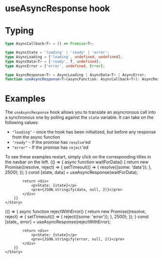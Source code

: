 
<Meta title='useAsyncResponse' />

# useAsyncResponse hook
# Typing
```typescript
type AsyncCallback<T> = () => Promise<T>;

type AsyncState = 'loading' | 'ready' | 'error';
type AsyncLoading = ['loading', undefined, undefined];
type AsyncData<T> = ['ready', T, undefined]; 
type AsyncError = ['error', undefined, Error];

type AsyncResponse<T> = AsyncLoading | AsyncData<T> | AsyncError;
function useAsyncResponse<T>(asyncFunction: AsyncCallback<T>): AsyncResponse<T>
```

# Examples
The `useAsyncResponse` hook allows you to translate an
asyncronous call into a synchronous one by polling against
the `state` variable. It can take on the following values:
 - `"loading"` - once the hook has been initialized, but before any
 response from the async function
 - `"ready"` - If the promise has `resolve`'ed
 - `"error"` - If the promise has `reject`'ed

To see these examples restart, simply click on the corresponding
titles in the navbar on the left.
<Canvas>
    <Story name='Loading data'>
        {() => {
            async function waitForData() {
                return new Promise((resolve, reject) => {
                    setTimeout(() => {
                        resolve({some: 'data'});
                    }, 2500);
                });
            }
            const [state, data] = useAsyncResponse(waitForData);
            
            return <div>
                <p>State: {state}</p>
                <pre>{JSON.stringify(data, null, 2)}</pre>
            </div>
        }}
    </Story>
</Canvas>

<Canvas>
    <Story name='Error while loading data'>
        {() => {
            async function rejectWithError() {
                return new Promise((resolve, reject) => {
                    setTimeout(() => {
                        reject({some: 'error'});
                    }, 2500);
                });
            }
            const [state,, error] = useAsyncResponse(rejectWithError);
            
            return <div>
                <p>State: {state}</p>
                <pre>{JSON.stringify(error, null, 2)}</pre>
            </div>
        }}
    </Story>
</Canvas>
